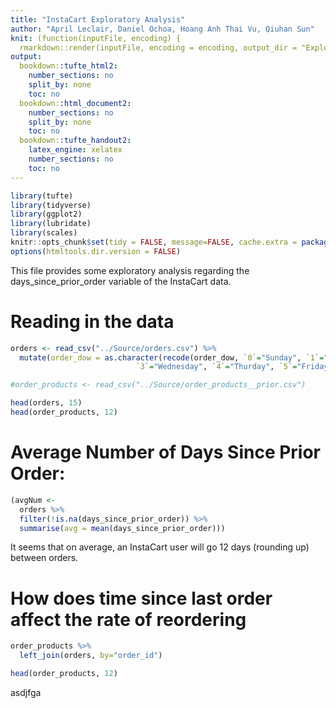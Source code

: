 ```yaml
---
title: "InstaCart Exploratory Analysis"
author: "April Leclair, Daniel Ochoa, Hoang Anh Thai Vu, Qiuhan Sun"
knit: (function(inputFile, encoding) {
  rmarkdown::render(inputFile, encoding = encoding, output_dir = "ExploratoryAnalysis_HTML_Output") })
output:
  bookdown::tufte_html2:
    number_sections: no
    split_by: none
    toc: no
  bookdown::html_document2:
    number_sections: no
    split_by: none
    toc: no
  bookdown::tufte_handout2:
    latex_engine: xelatex
    number_sections: no
    toc: no
---
```


```r
library(tufte)
library(tidyverse)
library(ggplot2)
library(lubridate)
library(scales)
knitr::opts_chunk$set(tidy = FALSE, message=FALSE, cache.extra = packageVersion('tufte'))
options(htmltools.dir.version = FALSE)
```

This file provides some exploratory analysis regarding the days_since_prior_order variable of the InstaCart data.

# Reading in the data

```r
orders <- read_csv("../Source/orders.csv") %>%
  mutate(order_dow = as.character(recode(order_dow, `0`="Sunday", `1`="Monday", `2`="Tuesday",
                            `3`="Wednesday", `4`="Thurday", `5`="Friday", `6`="Saturday")))

#order_products <- read_csv("../Source/order_products__prior.csv")
```

```r
head(orders, 15)
head(order_products, 12)
```


# Average Number of Days Since Prior Order:
```r
(avgNum <-
  orders %>%
  filter(!is.na(days_since_prior_order)) %>%
  summarise(avg = mean(days_since_prior_order)))
```

It seems that on average, an InstaCart user will go 12 days (rounding up) between orders.

# How does time since last order affect the rate of reordering

```r
order_products %>%
  left_join(orders, by="order_id")

```

```r
head(order_products, 12)
```

asdjfga